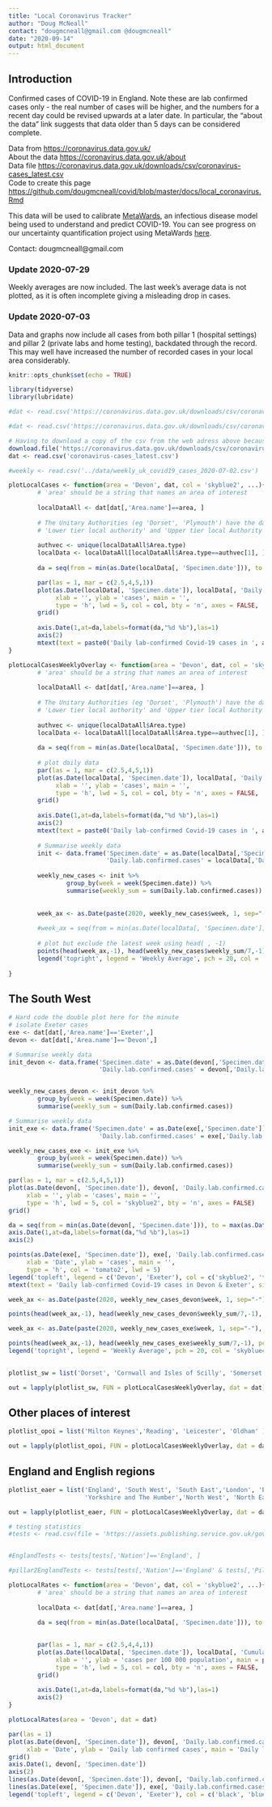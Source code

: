 ```yaml
---
title: "Local Coronavirus Tracker"
author: "Doug McNeall"
contact: "dougmcneall@gmail.com @dougmcneall"
date: "2020-09-14"      
output: html_document   
---
```


## Introduction
Confirmed cases of COVID-19 in England. Note these are lab confirmed cases only - the real number of cases will be higher, and the numbers for a recent day could be revised upwards at a later date. In particular, the "about the data" link suggests that data older than 5 days can be considered complete.

Data from <https://coronavirus.data.gov.uk/>  
About the data <https://coronavirus.data.gov.uk/about>  
Data file <https://coronavirus.data.gov.uk/downloads/csv/coronavirus-cases_latest.csv>  
Code to create this page <https://github.com/dougmcneall/covid/blob/master/docs/local_coronavirus.Rmd>

This data will be used to calibrate [MetaWards](https://metawards.org/), an infectious disease model being used to understand and predict COVID-19. You can see progress on our uncertainty quantification project using MetaWards [here](https://uq4covid.github.io/).

Contact: dougmcneall@gmail.com

### Update 2020-07-29
Weekly averages are now included. The last week's average data is not plotted, as it is often incomplete giving a misleading drop in cases.

### Update 2020-07-03
Data and graphs now include all cases from both pillar 1 (hospital settings) and pillar 2 (private labs and home testing), backdated through the record. This may well have increased the number of recorded cases in your local area considerably.

```r
knitr::opts_chunk$set(echo = TRUE)
```

```r
library(tidyverse)
library(lubridate)
```


```r
#dat <- read.csv('https://coronavirus.data.gov.uk/downloads/csv/coronavirus-cases_latest.csv')

#dat <- read.csv('https://coronavirus.data.gov.uk/downloads/csv/coronavirus-cases_latest.csv')

# Having to download a copy of the csv from the web adress above because it's broken, for some reason.
download.file('https://coronavirus.data.gov.uk/downloads/csv/coronavirus-cases_latest.csv', destfile='coronavirus-cases_latest.csv')
dat <- read.csv('coronavirus-cases_latest.csv')

#weekly <- read.csv('../data/weekly_uk_covid19_cases_2020-07-02.csv')
```


```r

plotLocalCases <- function(area = 'Devon', dat, col = 'skyblue2', ...){
        # 'area' should be a string that names an area of interest
        
        localDataAll <- dat[dat[,'Area.name']==area, ]
        
        # The Unitary Authorities (eg 'Dorset', 'Plymouth') have the data doubled, and Area.type recorded as both 
        # 'Lower tier local authority' and 'Upper tier local Authority'. Remove one of them.
        
        authvec <- unique(localDataAll$Area.type)
        localData <- localDataAll[localDataAll$Area.type==authvec[1], ]
        
        da = seq(from = min(as.Date(localData[, 'Specimen.date'])), to = max(as.Date(localData[, 'Specimen.date'])), by = 7)

        par(las = 1, mar = c(2.5,4,5,1))
        plot(as.Date(localData[, 'Specimen.date']), localData[, 'Daily.lab.confirmed.cases'],
             xlab = '', ylab = 'cases', main = '',
             type = 'h', lwd = 5, col = col, bty = 'n', axes = FALSE, ...)
        grid()
        
        axis.Date(1,at=da,labels=format(da,"%d %b"),las=1)
        axis(2)
        mtext(text = paste0('Daily lab-confirmed Covid-19 cases in ', area), side = 3, line = .5, adj = 0, cex = 1.5)
}

```

```r

plotLocalCasesWeeklyOverlay <- function(area = 'Devon', dat, col = 'skyblue2', ...){
        # 'area' should be a string that names an area of interest
        
        localDataAll <- dat[dat[,'Area.name']==area, ]
        
        # The Unitary Authorities (eg 'Dorset', 'Plymouth') have the data doubled, and Area.type recorded as both 
        # 'Lower tier local authority' and 'Upper tier local Authority'. Remove one of them.
        
        authvec <- unique(localDataAll$Area.type)
        localData <- localDataAll[localDataAll$Area.type==authvec[1], ]
        
        da = seq(from = min(as.Date(localData[, 'Specimen.date'])), to = max(as.Date(localData[, 'Specimen.date'])), by = 7)
        
        # plot daily data
        par(las = 1, mar = c(2.5,4,5,1))
        plot(as.Date(localData[, 'Specimen.date']), localData[, 'Daily.lab.confirmed.cases'],
             xlab = '', ylab = 'cases', main = '',
             type = 'h', lwd = 5, col = col, bty = 'n', axes = FALSE, ...)
        grid()
        
        axis.Date(1,at=da,labels=format(da,"%d %b"),las=1)
        axis(2)
        mtext(text = paste0('Daily lab-confirmed Covid-19 cases in ', area), side = 3, line = .5, adj = 0, cex = 1.5)
        
        # Summarise weekly data
        init <- data.frame('Specimen.date' = as.Date(localData[,'Specimen.date']), 
                           'Daily.lab.confirmed.cases' = localData[,'Daily.lab.confirmed.cases'])
        
        weekly_new_cases <- init %>% 
                group_by(week = week(Specimen.date)) %>%
                summarise(weekly_sum = sum(Daily.lab.confirmed.cases))
        
        
        week_ax <- as.Date(paste(2020, weekly_new_cases$week, 1, sep="-"), "%Y-%U-%u")
        
        #week_ax = seq(from = min(as.Date(localData[, 'Specimen.date'])), by = 7, length.out = nrow(weekly_new_cases))
        
        # plot but exclude the latest week using head( , -1)
        points(head(week_ax,-1), head(weekly_new_cases$weekly_sum/7,-1), pch = 20, col = 'skyblue4', type = 'o')
        legend('topright', legend = 'Weekly Average', pch = 20, col = 'skyblue4', lty = 'solid', bty = 'n')
        
}
```

## The South West
```r

# Hard code the double plot here for the minute
# isolate Exeter cases
exe <- dat[dat[,'Area.name']=='Exeter',]
devon <- dat[dat[,'Area.name']=='Devon',]

# Summarise weekly data
init_devon <- data.frame('Specimen.date' = as.Date(devon[,'Specimen.date']), 
                         'Daily.lab.confirmed.cases' = devon[,'Daily.lab.confirmed.cases'])


weekly_new_cases_devon <- init_devon %>% 
        group_by(week = week(Specimen.date)) %>%
        summarise(weekly_sum = sum(Daily.lab.confirmed.cases))

# Summarise weekly data
init_exe <- data.frame('Specimen.date' = as.Date(exe[,'Specimen.date']), 
                         'Daily.lab.confirmed.cases' = exe[,'Daily.lab.confirmed.cases'])

weekly_new_cases_exe <- init_exe %>% 
        group_by(week = week(Specimen.date)) %>%
        summarise(weekly_sum = sum(Daily.lab.confirmed.cases))

par(las = 1, mar = c(2.5,4,5,1))
plot(as.Date(devon[, 'Specimen.date']), devon[, 'Daily.lab.confirmed.cases'],
     xlab = '', ylab = 'cases', main = '',
     type = 'h', lwd = 5, col = 'skyblue2', bty = 'n', axes = FALSE)
grid()

da = seq(from = min(as.Date(devon[, 'Specimen.date'])), to = max(as.Date(devon[, 'Specimen.date'])), by = 7)
axis.Date(1,at=da,labels=format(da,"%d %b"),las=1)
axis(2)

points(as.Date(exe[, 'Specimen.date']), exe[, 'Daily.lab.confirmed.cases'],
     xlab = 'Date', ylab = 'cases', main = '',
     type = 'h', col = 'tomato2', lwd = 5)
legend('topleft', legend = c('Devon', 'Exeter'), col = c('skyblue2', 'tomato2'), lty = 'solid', lwd=5, bty = 'n')
mtext(text = 'Daily lab-confirmed Covid-19 cases in Devon & Exeter', side = 3, line = .5, adj = 0, cex = 1.5)

week_ax <- as.Date(paste(2020, weekly_new_cases_devon$week, 1, sep="-"), "%Y-%U-%u")

points(head(week_ax,-1), head(weekly_new_cases_devon$weekly_sum/7,-1), pch = 20, col = 'skyblue4', type = 'o')

week_ax <- as.Date(paste(2020, weekly_new_cases_exe$week, 1, sep="-"), "%Y-%U-%u")

points(head(week_ax,-1), head(weekly_new_cases_exe$weekly_sum/7,-1), pch = 20, col = 'tomato4', type = 'o')
legend('topright', legend = 'Weekly Average', pch = 20, col = 'skyblue4', lty = 'solid', bty = 'n')
        
```


```r
plotlist_sw = list('Dorset', 'Cornwall and Isles of Scilly', 'Somerset', 'Plymouth', 'Torbay','Bournemouth, Christchurch and Poole' )

out = lapply(plotlist_sw, FUN = plotLocalCasesWeeklyOverlay, dat = dat)

```



## Other places of interest

```r

plotlist_opoi = list('Milton Keynes','Reading', 'Leicester', 'Oldham' )

out = lapply(plotlist_opoi, FUN = plotLocalCasesWeeklyOverlay, dat = dat)


```

## England and English regions

```r

plotlist_eaer = list('England', 'South West', 'South East','London', 'East of England', 'West Midlands', 'East Midlands',
                     'Yorkshire and The Humber','North West', 'North East')

out = lapply(plotlist_eaer, FUN = plotLocalCasesWeeklyOverlay, dat = dat)

```


```r

# testing statistics    
#tests <- read.csv(file = 'https://assets.publishing.service.gov.uk/government/uploads/system/uploads/attachment_data/file/906109/2020-08-02-COVID-19-UK-testing-time-series.csv')


#EnglandTests <- tests[tests[,'Nation']=='England', ]

#pillar2EnglandTests <- tests[tests[,'Nation']=='England' & tests[,'Pillar']=='Pillar 1', ]

```


```r

plotLocalRates <- function(area = 'Devon', dat, col = 'skyblue2', ...){
        # 'area' should be a string that names an area of interest
        
        localData <- dat[dat[,'Area.name']==area, ]
        
        da = seq(from = min(as.Date(localData[, 'Specimen.date'])), to = max(as.Date(localData[, 'Specimen.date'])), by = 7)

        
        par(las = 1, mar = c(2.5,4,4,1))
        plot(as.Date(localData[, 'Specimen.date']), localData[, 'Cumulative.lab.confirmed.cases.rate'],
             xlab = '', ylab = 'cases per 100 000 population', main = paste0('Cumulative lab confirmed cases rate in ', area),
             type = 'h', lwd = 5, col = col, bty = 'n', axes = FALSE, ...)
        grid()
        
        axis.Date(1,at=da,labels=format(da,"%d %b"),las=1)
        axis(2)
}

plotLocalRates(area = 'Devon', dat = dat)

```


```r

par(las = 1)
plot(as.Date(devon[, 'Specimen.date']), devon[, 'Daily.lab.confirmed.cases'], type = 'n', axes = FALSE,
     xlab = 'Date', ylab = 'Daily lab confirmed cases', main = 'Daily lab confirmed Coronavirus cases in Devon & Exeter')
grid()
axis.Date(1, devon[, 'Specimen.date'])
axis(2)
lines(as.Date(devon[, 'Specimen.date']), devon[, 'Daily.lab.confirmed.cases'], type = 'o', pch = 20, col = 'black', lwd = 1.5)
lines(as.Date(exe[, 'Specimen.date']), exe[, 'Daily.lab.confirmed.cases'], type = 'o', pch = 20, col = 'blue', lwd = 1.5)
legend('topleft', legend = c('Devon', 'Exeter'), col = c('black', 'blue'), lty = 'solid', lwd = 1.5, pch = 20)
```



